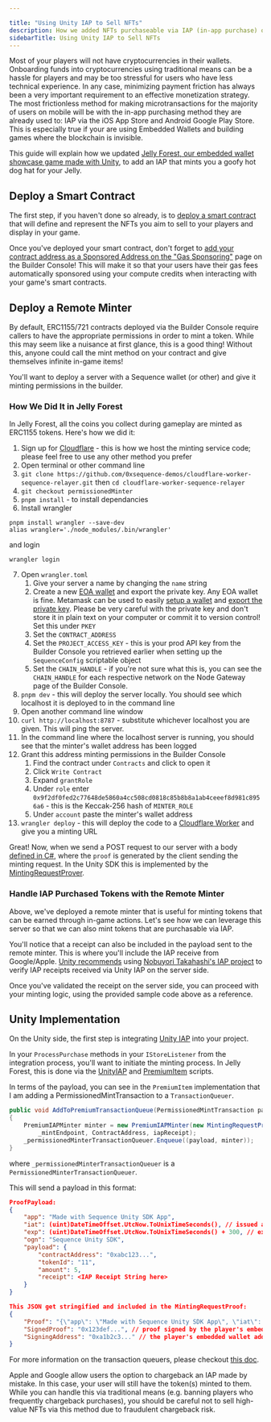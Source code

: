 ---

title: "Using Unity IAP to Sell NFTs"
description: How we added NFTs purchaseable via IAP (in-app purchase) on the iOS App Store and Google Play Store to Jelly Forest and how you can do something similar in your own games
sidebarTitle: Using Unity IAP to Sell NFTs
---



Most of your players will not have cryptocurrencies in their wallets. Onboarding funds into cryptocurrencies using traditional means can be a hassle for players and may be too stressful for users who have less technical experience. In any case, minimizing payment friction has always been a very important requirement to an effective monetization strategy. The most frictionless method for making microtransactions for the majority of users on mobile will be with the in-app purchasing method they are already used to: IAP via the iOS App Store and Android Google Play Store. This is especially true if your are using Embedded Wallets and building games where the blockchain is invisible.

This guide will explain how we updated [Jelly Forest, our embedded wallet showcase game made with Unity](/guides/jelly-forest-unity-guide), to add an IAP that mints you a goofy hot dog hat for your Jelly.

## Deploy a Smart Contract

The first step, if you haven't done so already, is to [deploy a smart contract](/solutions/builder/contracts/deploy-an-item-collection) that will define and represent the NFTs you aim to sell to your players and display in your game.

Once you've deployed your smart contract, don't forget to [add your contract address as a Sponsored Address on the "Gas Sponsoring"](/solutions/builder/gas-sponsorship#gas-sponsorship-in-builder) page on the Builder Console! This will make it so that your users have their gas fees automatically sponsored using your compute credits when interacting with your game's smart contracts.

## Deploy a Remote Minter

By default, ERC1155/721 contracts deployed via the Builder Console require callers to have the appropriate permissions in order to mint a token. While this may seem like a nuisance at first glance, this is a good thing! Without this, anyone could call the mint method on your contract and give themselves infinite in-game items!

You'll want to deploy a server with a Sequence wallet (or other) and give it minting permissions in the builder.

### How We Did It in Jelly Forest

In Jelly Forest, all the coins you collect during gameplay are minted as ERC1155 tokens. Here's how we did it:

1. Sign up for [Cloudflare](https://www.cloudflare.com/) - this is how we host the minting service code; please feel free to use any other method you prefer
2. Open terminal or other command line
3. `git clone https://github.com/0xsequence-demos/cloudflare-worker-sequence-relayer.git` then `cd cloudflare-worker-sequence-relayer`
4. `git checkout permissionedMinter`
5. `pnpm install` - to install dependancies
6. Install wrangler

```
pnpm install wrangler --save-dev
alias wrangler='./node_modules/.bin/wrangler'
```

and login

```
wrangler login
```

7. Open `wrangler.toml`
   1. Give your server a name by changing the `name` string
   2. Create a new [EOA wallet](https://ethereum.stackexchange.com/questions/5828/what-is-an-eoa-account) and export the private key. Any EOA wallet is fine. Metamask can be used to easily [setup a wallet](https://support.metamask.io/hc/en-us/articles/360015489531-Getting-started-with-MetaMask) and [export the private key](https://support.metamask.io/hc/en-us/articles/360015289632-How-to-export-an-account-s-private-key). Please be very careful with the private key and don't store it in plain text on your computer or commit it to version control! Set this under `PKEY`
   3. Set the `CONTRACT_ADDRESS`
   4. Set the `PROJECT_ACCESS_KEY` - this is your prod API key from the Builder Console you retrieved earlier when setting up the `SequenceConfig` scriptable object
   5. Set the `CHAIN_HANDLE` - if you're not sure what this is, you can see the `CHAIN_HANDLE` for each respective network on the Node Gateway page of the Builder Console.
8. `pnpm dev` - this will deploy the server locally. You should see which localhost it is deployed to in the command line
9. Open another command line window
10. `curl http://localhost:8787` - substitute whichever localhost you are given. This will ping the server.
11. In the command line where the localhost server is running, you should see that the minter's wallet address has been logged
12. Grant this address minting permissions in the Builder Console
    1. Find the contract under `Contracts` and click to open it
    2. Click `Write Contract`
    3. Expand `grantRole`
    4. Under `role` enter `0x9f2df0fed2c77648de5860a4cc508cd0818c85b8b8a1ab4ceeef8d981c8956a6` - this is the Keccak-256 hash of `MINTER_ROLE`
    5. Under `account` paste the minter's wallet address
13. `wrangler deploy` - this will deploy the code to a [Cloudflare Worker](https://developers.cloudflare.com/workers/) and give you a minting URL

Great! Now, when we send a POST request to our server with a body [defined in C#](https://github.com/0xsequence/sequence-unity/blob/master/Packages/Sequence-Unity/Sequence/SequenceSDK/Relayer/MintingRequestProver.cs#L103), where the `proof` is generated by the client sending the minting request. In the Unity SDK this is implemented by the [MintingRequestProver](https://github.com/0xsequence/sequence-unity/blob/master/Packages/Sequence-Unity/Sequence/SequenceSDK/Relayer/MintingRequestProver.cs#L27).

### Handle IAP Purchased Tokens with the Remote Minter

Above, we've deployed a remote minter that is useful for minting tokens that can be earned through in-game actions. Let's see how we can leverage this server so that we can also mint tokens that are purchasable via IAP.

You'll notice that a receipt can also be included in the payload sent to the remote minter. This is where you'll include the IAP receive from Google/Apple. [Unity recommends](https://docs.unity3d.com/Packages/com.unity.purchasing@4.0/manual/BackendReceiptValidation.html) using [Nobuyori Takahashi's IAP project](https://github.com/voltrue2/in-app-purchase) to verify IAP receipts received via Unity IAP on the server side.

Once you've validated the receipt on the server side, you can proceed with your minting logic, using the provided sample code above as a reference.

## Unity Implementation

On the Unity side, the first step is integrating [Unity IAP](https://docs.unity3d.com/Manual/UnityIAP.html) into your project.

In your `ProcessPurchase` methods in your `IStoreListener` from the integration process, you'll want to initiate the minting process. In Jelly Forest, this is done via the [UnityIAP](https://github.com/0xsequence/sequence-unity-demo/blob/JellyForest/Scripts/UnityIAP.cs) and [PremiumItem](https://github.com/0xsequence/sequence-unity-demo/blob/JellyForest/Scripts/Items/PremiumItem.cs) scripts.

In terms of the payload, you can see in the `PremiumItem` implementation that I am adding a PermissionedMintTransaction to a `TransactionQueuer`.

```csharp
public void AddToPremiumTransactionQueue(PermissionedMintTransaction payload, string iapReceipt)
{
    PremiumIAPMinter minter = new PremiumIAPMinter(new MintingRequestProver(Wallet, Chain),
        _mintEndpoint, ContractAddress, iapReceipt);
    _permissionedMinterTransactionQueuer.Enqueue((payload, minter));
}
```
where `_permissionedMinterTransactionQueuer` is a `PermissionedMinterTransactionQueuer`.

This will send a payload in this format:

```json
ProofPayload: 
{
    "app": "Made with Sequence Unity SDK App",
    "iat": (uint)DateTimeOffset.UtcNow.ToUnixTimeSeconds(), // issued at time 
    "exp": (uint)DateTimeOffset.UtcNow.ToUnixTimeSeconds() + 300, // expiry time 
    "ogn": "Sequence Unity SDK",
    "payload": {
        "contractAddress": "0xabc123...",
        "tokenId": "11",
        "amount": 5,
        "receipt": <IAP Receipt String here>
    }
}

This JSON get stringified and included in the MintingRequestProof:
{
    "Proof": "{\"app\": \"Made with Sequence Unity SDK App\", \"iat\": ...}",
    "SignedProof": "0x123def...", // proof signed by the player's embedded wallet
    "SigningAddress": "0xa1b2c3..." // the player's embedded wallet address
}
```

For more information on the transaction queuers, please checkout [this doc](/sdk/unity/power/write-to-blockchain#transaction-queuers).

<Warning>
Apple and Google allow users the option to chargeback an IAP made by mistake. In this case, your user will still have the token(s) minted to them. While you can handle this via traditional means (e.g. banning players who frequently chargeback purchases), you should be careful not to sell high-value NFTs via this method due to fraudulent chargeback risk.
</Warning>
